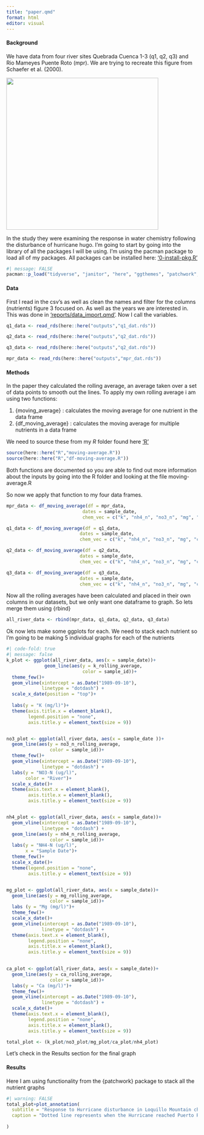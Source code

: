```yaml
---
title: "paper.qmd"
format: html
editor: visual
---
```


#### Background

We have data from four river sites Quebrada Cuenca 1-3 (q1, q2, q3) and Rio Mameyes Puente Roto (mpr). We are trying to recreate this figure from Schaefer et al. (2000).

![](Schaefer_etal_2020_fig3.png){fig-align="center" width="400"}

In the study they were examining the response in water chemistry following the disturbance of hurricane hugo. I'm going to start by going into the library of all the packages I will be using. I'm using the pacman package to load all of my packages. All packages can be installed here: ['0-install-pkg.R'](https://github.com/petervitale910/eds214-hurricane/tree/main/0-install-pkg.R)

```r
#| message: FALSE
pacman::p_load("tidyverse", "janitor", "here", "ggthemes", "patchwork", "ARTofR")
```

#### Data

First I read in the csv's as well as clean the names and filter for the columns (nutrients) figure 3 focused on. As well as the years we are interested in. This was done in ['reports/data_import.qmd'](https://github.com/petervitale910/eds214-hurricane/tree/main/reports). 
Now I call the variables.

```r
q1_data <- read_rds(here::here("outputs","q1_dat.rds"))

q2_data <- read_rds(here::here("outputs","q2_dat.rds"))

q3_data <- read_rds(here::here("outputs","q2_dat.rds"))

mpr_data <- read_rds(here::here("outputs","mpr_dat.rds"))
```



#### Methods

In the paper they calculated the rolling average, an average taken over a set of data points to smooth out the lines. To apply my own rolling average i am using two functions:

1.  {moving_average} : calculates the moving average for one nutrient in the data frame
2.  {df_moving_average} : calculates the moving average for multiple nutrients in a data frame

We need to source these from my *R* folder found here
['R'](https://github.com/petervitale910/eds214-hurricane/blob/main/R)

```r
source(here::here("R","moving-average.R"))
source(here::here("R","df-moving-average.R"))
```

Both functions are documented so you are able to find out more information about the inputs by going into the R folder and looking at the file moving-average.R

So now we apply that function to my four data frames.

```r
mpr_data <- df_moving_average(df = mpr_data, 
                            dates = sample_date,
                            chem_vec = c("k", "nh4_n", "no3_n", "mg", "ca"))

q1_data <- df_moving_average(df = q1_data, 
                           dates = sample_date,
                           chem_vec = c("k", "nh4_n", "no3_n", "mg", "ca"))

q2_data <- df_moving_average(df = q2_data, 
                           dates = sample_date,
                           chem_vec = c("k", "nh4_n", "no3_n", "mg", "ca"))

q3_data <- df_moving_average(df = q3_data, 
                           dates = sample_date,
                           chem_vec = c("k", "nh4_n", "no3_n", "mg", "ca"))
```

Now all the rolling averages have been calculated and placed in their own columns in our datasets, but we only want one dataframe to graph. So lets merge them using {rbind}

```r
all_river_data <- rbind(mpr_data, q1_data, q2_data, q3_data)
```

Ok now lets make some ggplots for each. We need to stack each nutrient so I'm going to be making 5 individual graphs for each of the nutrients

```r
#| code-fold: true
#| message: false
k_plot <- ggplot(all_river_data, aes(x = sample_date))+
              geom_line(aes(y = k_rolling_average, 
                            color = sample_id))+
  theme_few()+
  geom_vline(xintercept = as.Date("1989-09-10"),
             linetype = "dotdash") +
  scale_x_date(position = "top")+
  
  labs(y = "K (mg/l)")+
  theme(axis.title.x = element_blank(),
        legend.position = "none",
        axis.title.y = element_text(size = 9))


no3_plot <- ggplot(all_river_data, aes(x = sample_date ))+
  geom_line(aes(y = no3_n_rolling_average, 
                color = sample_id))+
  theme_few()+
  geom_vline(xintercept = as.Date("1989-09-10"),
             linetype = "dotdash") +
  labs(y = "NO3-N (ug/l)",
       color = "River")+
  scale_x_date()+
  theme(axis.text.x = element_blank(),
        axis.title.x = element_blank(),
        axis.title.y = element_text(size = 9))


nh4_plot <- ggplot(all_river_data, aes(x = sample_date))+
  geom_vline(xintercept = as.Date("1989-09-10"),
             linetype = "dotdash") +
  geom_line(aes(y = nh4_n_rolling_average, 
                color = sample_id))+
  labs(y = "NH4-N (ug/l)",
       x = "Sample Date")+
  theme_few()+
  scale_x_date()+
  theme(legend.position = "none",
        axis.title.y = element_text(size = 9))


mg_plot <- ggplot(all_river_data, aes(x = sample_date))+
  geom_line(aes(y = mg_rolling_average, 
                color = sample_id))+
  labs (y = "Mg (mg/l)")+
  theme_few()+
  scale_x_date()+
  geom_vline(xintercept = as.Date("1989-09-10"),
             linetype = "dotdash") +
  theme(axis.text.x = element_blank(), 
        legend.position = "none",
        axis.title.x = element_blank(),
        axis.title.y = element_text(size = 9))
  

ca_plot <- ggplot(all_river_data, aes(x = sample_date))+
  geom_line(aes(y = ca_rolling_average,
                color = sample_id))+
  labs(y = "Ca (mg/l)")+
  theme_few()+
  geom_vline(xintercept = as.Date("1989-09-10"),
             linetype = "dotdash") +
  scale_x_date()+
  theme(axis.text.x = element_blank(), 
        legend.position = "none",
        axis.title.x = element_blank(),
        axis.title.y = element_text(size = 9))

total_plot <- (k_plot/no3_plot/mg_plot/ca_plot/nh4_plot)
```

Let's check in the Results section for the final graph

#### Results

Here I am using functionality from the {patchwork} package to stack all the nutrient graphs

```r
#| warning: FALSE
total_plot+plot_annotation(
  subtitle = "Response to Hurricane disturbance in Loquillo Mountain chemestry after Hurricane Hugo (1989)",
  caption = "Dotted line represents when the Hurricane reached Puerto Rico"
  
)
```
